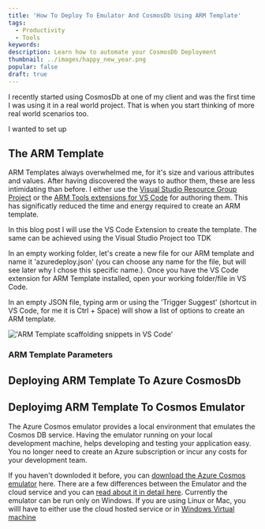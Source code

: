 ```yaml
---
title: 'How To Deploy To Emulator And CosmosDb Using ARM Template'
tags:
  - Productivity
  - Tools
keywords:
description: Learn how to automate your CosmosDb Deployment
thumbnail: ../images/happy_new_year.png
popular: false
draft: true
---
```


I recently started using CosmosDb at one of my client and was the first time I was using it in a real world project. That is when you start thinking of more real world scenarios too.

I wanted to set up

## The ARM Template

ARM Templates always overwhelmed me, for it's size and various attributes and values. After having discovered the ways to author them, these are less intimidating than before. I either use the [Visual Studio Resource Group Project](https://docs.microsoft.com/en-us/azure/azure-resource-manager/templates/create-visual-studio-deployment-project?WT.mc_id=AZ-MVP-5003875) or the [ARM Tools extensions for VS Code](https://marketplace.visualstudio.com/items?itemName=msazurermtools.azurerm-vscode-tools) for authoring them. This has significatly reduced the time and energy required to create an ARM template.

In this blog post I will use the VS Code Extension to create the template. The same can be achieved using the Visual Studio Project too TDK

In an empty working folder, let's create a new file for our ARM template and name it 'azuredeploy.json' (you can choose any name for the file, but will see later why I chose this specific name.). Once you have the VS Code extension for ARM Template installed, open your working folder/file in VS Code.

In an empty JSON file, typing arm or using the 'Trigger Suggest' (shortcut in VS Code, for me it is Ctrl + Space) will show a list of options to create an ARM template.

!['ARM Template scaffolding snippets in VS Code'](../images/cosmos_arm_template_vscode_new.jpg)

### ARM Template Parameters

## Deploying ARM Template To Azure CosmosDb

## Deployimg ARM Template To Cosmos Emulator

The Azure Cosmos emulator provides a local environment that emulates the Cosmos DB service. Having the emulator running on your local development machine, helps developing and testing your application easy. You no longer need to create an Azure subscription or incur any costs for your development team.

If you haven't downloded it before, you can [download the Azure Cosmos emulator](https://docs.microsoft.com/en-us/azure/cosmos-db/local-emulator?tabs=cli%2Cssl-netstd21#download-the-emulator&WT.mc_id=AZ-MVP-5003875) here. There are a few differences between the Emulator and the cloud service and you can [read about it in detail here](https://docs.microsoft.com/en-us/azure/cosmos-db/local-emulator?tabs=cli%2Cssl-netstd21#differences-between-the-emulator-and-the-cloud-service&WT.mc_id=AZ-MVP-5003875). Currently the emulator can be run only on Windows. If you are using Linux or Mac, you willl have to either use the cloud hosted service or in [Windows Virtual machine](https://docs.microsoft.com/en-us/azure/cosmos-db/local-emulator?tabs=cli%2Cssl-netstd21#run-on-linux-macos&WT.mc_id=AZ-MVP-5003875)
